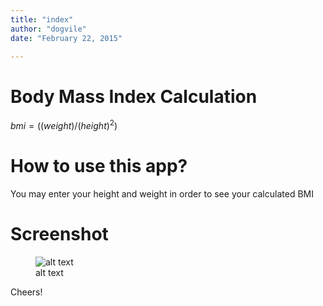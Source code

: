 ```yaml
---
title: "index"
author: "dogvile"
date: "February 22, 2015"

---
```


Body Mass Index Calculation
========================================================

$bmi = ((weight)/(height)^2)$

  



How to use this app?
========================================================

You may enter your height and weight in order to see your calculated BMI
  
Screenshot
========================================================

![alt text](figure/screenshot.jpg)



Cheers!





